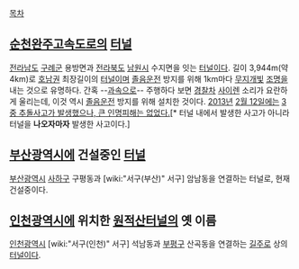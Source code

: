 [[목차]]
== [[순천완주고속도로]]의 [[터널]] ==
[[전라남도]] [[구례군]] 용방면과 [[전라북도]] [[남원시]] 수지면을 잇는 [[터널]]이다. 길이 3,944m(약 4km)로 [[호남]]권 최장길이의 [[터널]]이며 [[졸음운전]] 방지를 위해 1km마다 [[무지개]]빛 [[조명]]을 내는 것으로 유명하다. 간혹 --[[과속]]으로-- 주행하다 보면 [[경찰차]] [[사이렌]] 소리가 요란하게 울리는데, 이것 역시 [[졸음운전]] 방지를 위해 설치한 것이다. [[2013년]] [[2월 12일]]에는 [http://news.naver.com/main/read.nhn?mode=LSD&mid=sec&sid1=102&oid=079&aid=0002441429 3중 추돌사고가 발생했으나, 큰 인명피해는 없었다.][* 터널 내에서 발생한 사고가 아니라 터널을 '''나오자마자''' 발생한 사고이다.]

== [[부산광역시]]에 건설중인 [[터널]] ==
[[부산광역시]] [[사하구]] 구평동과 [wiki:"서구(부산)" 서구] 암남동을 연결하는 터널로, 현재 건설중이다.

== [[인천광역시]]에 위치한 [[원적산터널]]의 옛 이름 ==
[[인천광역시]] [wiki:"서구(인천)" 서구] 석남동과 [[부평구]] 산곡동을 연결하는 [[길주로]] 상의 [[터널]]이다.
